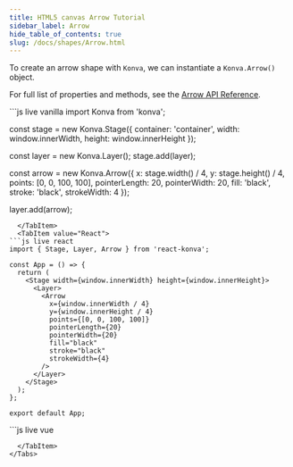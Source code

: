 ```yaml
---
title: HTML5 canvas Arrow Tutorial
sidebar_label: Arrow
hide_table_of_contents: true
slug: /docs/shapes/Arrow.html
---
```


To create an arrow shape with `Konva`, we can instantiate a `Konva.Arrow()` object.

For full list of properties and methods, see the [Arrow API Reference](/docs/api/Konva.Arrow.html).


<Tabs>
  <TabItem value="Vanilla" default>
```js live vanilla
import Konva from 'konva';

const stage = new Konva.Stage({
  container: 'container',
  width: window.innerWidth,
  height: window.innerHeight
});

const layer = new Konva.Layer();
stage.add(layer);

const arrow = new Konva.Arrow({
  x: stage.width() / 4,
  y: stage.height() / 4,
  points: [0, 0, 100, 100],
  pointerLength: 20,
  pointerWidth: 20,
  fill: 'black',
  stroke: 'black',
  strokeWidth: 4
});

layer.add(arrow);
```
  </TabItem>
  <TabItem value="React">
```js live react
import { Stage, Layer, Arrow } from 'react-konva';

const App = () => {
  return (
    <Stage width={window.innerWidth} height={window.innerHeight}>
      <Layer>
        <Arrow
          x={window.innerWidth / 4}
          y={window.innerHeight / 4}
          points={[0, 0, 100, 100]}
          pointerLength={20}
          pointerWidth={20}
          fill="black"
          stroke="black"
          strokeWidth={4}
        />
      </Layer>
    </Stage>
  );
};

export default App;
```
  </TabItem>
  <TabItem value="Vue">
```js live vue
<template>
  <v-stage :config="stageSize">
    <v-layer>
      <v-arrow :config="arrowConfig" />
    </v-layer>
  </v-stage>
</template>

<script setup>
const stageSize = {
  width: window.innerWidth,
  height: window.innerHeight
};

const arrowConfig = {
  x: window.innerWidth / 4,
  y: window.innerHeight / 4,
  points: [0, 0, 100, 100],
  pointerLength: 20,
  pointerWidth: 20,
  fill: 'black',
  stroke: 'black',
  strokeWidth: 4
};
</script>
```
  </TabItem>
</Tabs>
